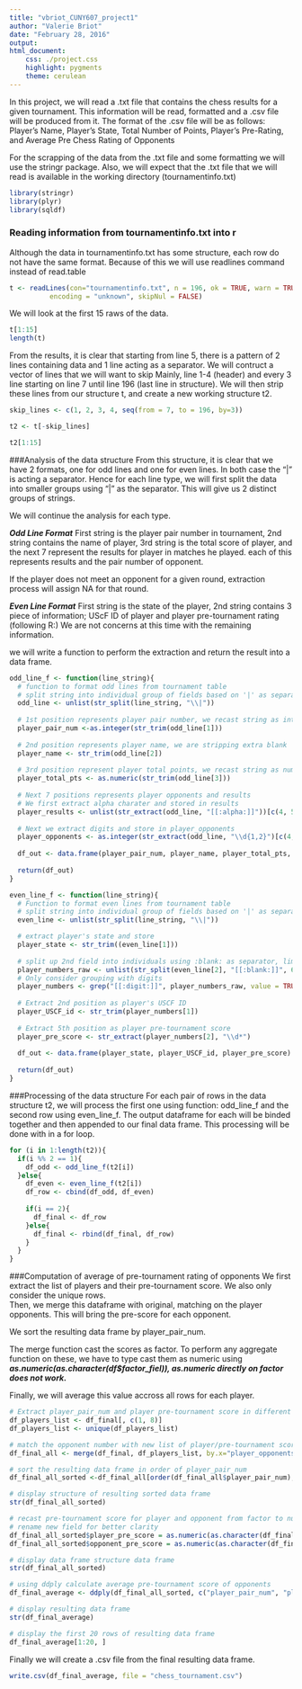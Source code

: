 ```yaml
---
title: "vbriot_CUNY607_project1"
author: "Valerie Briot"
date: "February 28, 2016"
output: 
html_document:
    css: ./project.css
    highlight: pygments
    theme: cerulean
---
```


In this project, we will read a .txt file that contains the chess results for a given tournament.  This information will be read, 
formatted and a .csv file will be produced from it.  The format of the .csv file will be as follows:
Player's Name, Player's State, Total Number of Points, Player's Pre-Rating, and Average Pre Chess Rating of Opponents

For the scrapping of the data from the .txt file and some formatting we will use the stringr package.  Also, we will expect that
the .txt file that we will read is available in the working directory (tournamentinfo.txt)
```r
library(stringr)
library(plyr)
library(sqldf)
```

### Reading information from tournamentinfo.txt into r

Although the data in tournamentinfo.txt has some structure, each row do not have the same format.  Because of this we will use 
readlines command instead of read.table

```r

t <- readLines(con="tournamentinfo.txt", n = 196, ok = TRUE, warn = TRUE,
          encoding = "unknown", skipNul = FALSE)
```
We will look at the first 15 raws of the data.
```r

t[1:15]
length(t)
```

From the results, it is clear that starting from line 5, there is a pattern of 2 lines containing 
data and 1 line acting as a separator.  We will contruct a vector of lines that we will want to skip
Mainly, line 1-4 (header) and every 3 line starting on line 7 until line 196 (last line in structure).
We will then strip these lines from our structure t, and create a new working structure t2.

```r
skip_lines <- c(1, 2, 3, 4, seq(from = 7, to = 196, by=3))

t2 <- t[-skip_lines]

t2[1:15]

```

###Analysis of the data structure
From this structure, it is clear that we have 2 formats, one for odd lines and one for even lines.
In both case the "|" is acting a separator.  Hence for each line type, we will first split the data
into smaller groups using "|" as the separator.  This will give us 2 distinct groups of strings.

We will continue the analysis for each type.

***Odd Line Format***
First string is the player pair number in tournament, 
2nd string contains the name of player, 
3rd string is the total score of player, 
and the next 7 represent the results for player in matches he played.
each of this represents results and the pair number of opponent.

If the player does not meet an opponent for a given round, extraction process
will assign NA for that round.

***Even Line Format***
First string is the state of the player, 
2nd string contains 3 piece of information; UScF ID of player and player pre-tournament rating (following R:)
We are not concerns at this time with the remaining information.

we will write a function to perform the extraction and return the result into a data frame.

```r
odd_line_f <- function(line_string){
  # function to format odd lines from tournament table
  # split string into individual group of fields based on '|' as separator
  odd_line <- unlist(str_split(line_string, "\\|"))
  
  # 1st position represents player pair number, we recast string as integer
  player_pair_num <-as.integer(str_trim(odd_line[1]))
  
  # 2nd position represents player name, we are stripping extra blank
  player_name <- str_trim(odd_line[2])
  
  # 3rd position represent player total points, we recast string as numerical
  player_total_pts <- as.numeric(str_trim(odd_line[3]))
  
  # Next 7 positions represents player opponents and results
  # We first extract alpha charater and stored in results
  player_results <- unlist(str_extract(odd_line, "[[:alpha:]]"))[c(4, 5, 6, 7, 8, 9, 10)]
  
  # Next we extract digits and store in player_opponents
  player_opponents <- as.integer(str_extract(odd_line, "\\d{1,2}")[c(4, 5, 6, 7, 8, 9, 10)])
  
  df_out <- data.frame(player_pair_num, player_name, player_total_pts, player_opponents, player_results)
  
  return(df_out)
}

even_line_f <- function(line_string){
  # Function to format even lines from tournament table
  # split string into individual group of fields based on '|' as separator
  even_line <- unlist(str_split(line_string, "\\|"))

  # extract player's state and store
  player_state <- str_trim((even_line[1]))
  
  # split up 2nd field into individuals using :blank: as separator, limit to 6 groups to trim extra space 
  player_numbers_raw <- unlist(str_split(even_line[2], "[[:blank:]]", 6))
  # Only consider grouping with digits
  player_numbers <- grep("[[:digit:]]", player_numbers_raw, value = TRUE)
  
  # Extract 2nd position as player's USCF ID 
  player_USCF_id <- str_trim(player_numbers[1])
  
  # Extract 5th position as player pre-tournament score
  player_pre_score <- str_extract(player_numbers[2], "\\d*")
  
  df_out <- data.frame(player_state, player_USCF_id, player_pre_score)
  
  return(df_out)
}
```

###Processing of the data structure
For each pair of rows in the data structure t2, we will process the first one using function: odd_line_f and 
the second row using even_line_f.  The output dataframe for each will be binded together and then appended to our final 
data frame.  This processing will be done with in a for loop.

```r

for (i in 1:length(t2)){
  if(i %% 2 == 1){
    df_odd <- odd_line_f(t2[i])
  }else{
    df_even <- even_line_f(t2[i])
    df_row <- cbind(df_odd, df_even)
    
    if(i == 2){
      df_final <- df_row
    }else{
      df_final <- rbind(df_final, df_row)
    }
  }
}

```

###Computation of average of pre-tournament rating of opponents
We first extract the list of players and their pre-tournament score.  We also only consider the unique rows.  
Then, we merge this dataframe with original, matching on the player opponents.  This will bring the pre-score 
for each opponent.  

We sort the resulting data frame by player_pair_num.

The merge function cast the scores as factor.  To perform any aggregate function on these, we have to type cast
them as numeric using ***as.numeric(as.character(df$factor_fiel)), as.numeric directly on factor does not work.***

Finally, we will average this value accross all rows for each player.

```r
# Extract player_pair_num and player pre-tournament score in different data frame
df_players_list <- df_final[, c(1, 8)]
df_players_list <- unique(df_players_list)

# match the opponent number with new list of player/pre-tournament score to populate opponent pre-tournament score
df_final_all <- merge(df_final, df_players_list, by.x="player_opponents", by.y="player_pair_num")

# sort the resulting data frame in order of player_pair_num
df_final_all_sorted <-df_final_all[order(df_final_all$player_pair_num), ]

# display structure of resulting sorted data frame
str(df_final_all_sorted)

# recast pre-tournament score for player and opponent from factor to numeric (must do character first)
# rename new field for better clarity
df_final_all_sorted$player_pre_score = as.numeric(as.character(df_final_all_sorted$player_pre_score.x))
df_final_all_sorted$opponent_pre_score = as.numeric(as.character(df_final_all_sorted$player_pre_score.y))

# display data frame structure data frame
str(df_final_all_sorted)

# using ddply calculate average pre-tournament score of opponents 
df_final_average <- ddply(df_final_all_sorted, c("player_pair_num", "player_name", "player_state", "player_total_pts", "player_pre_score"),summarise, player_average_rating = round(mean(opponent_pre_score, na.rm=TRUE),0))

# display resulting data frame
str(df_final_average)

# display the first 20 rows of resulting data frame
df_final_average[1:20, ]

```

Finally we will create a .csv file from the final resulting data frame.

```r
write.csv(df_final_average, file = "chess_tournament.csv")
```

